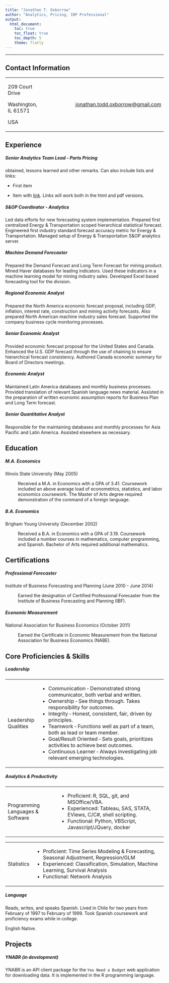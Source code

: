 ```yaml
---
title: "Jonathan T. Oxborrow"
author: "Analytics, Pricing, IBP Professional"
output:
  html_document:
    toc: true
    toc_float: true
    toc_depth: 5
    theme: flatly
---
```


<hr>

## Contact Information

+:---------------------+---------------------------------------------------------------------------------------------------:+
| 209 Court Drive      | [jonathan.todd.oxborrow\@gmail.com](mailto:jonathan.todd.oxborrow@gmail.com "Email me!!!"){.email} |
|                      |                                                                                                    |
| Washington, IL 61571 |                                                                                                    |
|                      |                                                                                                    |
| USA                  |                                                                                                    |
+----------------------+----------------------------------------------------------------------------------------------------+

## Experience

##### **Senior Analytics Team Lead - Parts Pricing**

obtained, lessons learned and other remarks. Can also include lists and links:

-   First item

-   Item with [link](http://www.example.com). Links will work both in the html and pdf versions.

##### **S&OP Coordinator - Analytics**

Led data efforts for new forecasting system implementation. Prepared first centralized Energy & Transportation scoped hierarchical statistical forecast. Engineered first industry standard forecast accuracy metric for Energy & Transportation. Managed setup of Energy & Transportation S&OP analytics server.

##### **Machine Demand Forecaster**

Prepared the Demand Forecast and Long Term Forecast for mining product. Mined Haver databases for leading indicators. Used these indicators in a machine learning model for mining industry sales. Developed Excel based forecasting tool for the division.

##### **Regional Economic Analyst**

Prepared the North America economic forecast proposal, including GDP, inflation, interest rate, construction and mining activity forecasts. Also prepared North American machine industry sales forecast. Supported the company business cycle monitoring processes.

##### **Senior Economic Analyst**

Provided economic forecast proposal for the United States and Canada. Enhanced the U.S. GDP forecast through the use of chaining to ensure hierarchical forecast consistency. Authored Canada economic summary for Board of Directors meetings.

##### **Economic Analyst**

Maintained Latin America databases and monthly business processes. Provided translation of relevant Spanish language news material. Assisted in the preparation of written economic assumption reports for Business Plan and Long Term forecast.

##### **Senior Quantitative Analyst**

Responsible for the maintaining databases and monthly processes for Asia Pacific and Latin America. Assisted elsewhere as necessary.

## Education

##### **M.A. Economics**

Illinois State University (May 2005)

:   Received a M.A. in Economics with a GPA of 3.41. Coursework included an above average load of econometrics, statistics, and labor economics coursework. The Master of Arts degree required demonstration of the command of a foreign language.

##### **B.A. Economics**

Brigham Young University (December 2002)

:   Received a B.A. in Economics with a GPA of 3.19. Coursework included a number courses in mathematics, computer programming, and Spanish. Bachelor of Arts required additional mathematics.

## Certifications

##### **Professional Forecaster**

Institute of Business Forecasting and Planning (June 2010 - June 2014)

:   Earned the designation of Certified Professional Forecaster from the Institute of Business Forecasting and Planning (IBF).

##### **Economic Measurement**

National Association for Business Economics (October 2011)

:   Earned the Certificate in Economic Measurement from the National Association for Business Economics (NABE).

## Core Proficiencies & Skills

##### **Leadership**

+----------------------+-----------------------------------------------------------------------------------------+
| Leadership Qualities | -   Communication ‐ Demonstrated strong communicator, both verbal and written.          |
|                      | -   Ownership ‐ See things through. Takes responsibility for outcomes.                  |
|                      | -   Integrity ‐ Honest, consistent, fair, driven by principles.                         |
|                      | -   Teamwork ‐ Functions well as part of a team, both as lead or team member.           |
|                      | -   Goal/Result Oriented ‐ Sets goals, prioritizes activities to achieve best outcomes. |
|                      | -   Continuous Learner ‐ Always investigating job relevant emerging technologies.       |
+----------------------+-----------------------------------------------------------------------------------------+

##### **Analytics & Productivity**

+----------------------------------+-----------------------------------------------------------------------+
| Programming Languages & Software | -   Proficient: R, SQL, git, and MSOffice/VBA.                        |
|                                  | -   Experienced: Tableau, SAS, STATA, EViews, C/C\#, shell scripting. |
|                                  | -   Functional: Python, VBScript, Javascript/JQuery, docker           |
+----------------------------------+-----------------------------------------------------------------------+

+------------+-----------------------------------------------------------------------------------------+
| Statistics | -   Proficient: Time Series Modeling & Forecasting, Seasonal Adjustment, Regression/GLM |
|            | -   Experienced: Classification, Simulation, Machine Learning, Survival Analysis        |
|            | -   Functional: Network Analysis                                                        |
+------------+-----------------------------------------------------------------------------------------+

##### **Language**

Reads, writes, and speaks Spanish. Lived in Chile for two years from February of 1997 to February of 1999. Took Spanish coursework and proficiency exams while in college.

English Native.

## Projects

##### **YNABR (in development)**

YNABR is an API client package for the `You Need a Budget` web application for downloading data. It is implemented in the R programming language.
